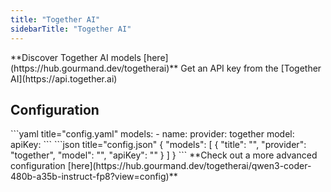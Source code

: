 ```yaml
---
title: "Together AI"
sidebarTitle: "Together AI"
---
```


<Tip>
  **Discover Together AI models [here](https://hub.gourmand.dev/togetherai)**
</Tip>

<Info>
  Get an API key from the [Together AI](https://api.together.ai)
</Info>

## Configuration

<Tabs>
  <Tab title="YAML">
  ```yaml title="config.yaml"
  models:
    - name: <MODEL_NAME>
      provider: together
      model: <MODEL_ID>
      apiKey: <YOUR_TOGETHER_API_KEY>
  ```
  </Tab>
  <Tab title="JSON (Deprecated)">
  ```json title="config.json"
  {
    "models": [
      {
        "title": "<MODEL_NAME>",
        "provider": "together",
        "model": "<MODEL_ID>",
        "apiKey": "<YOUR_TOGETHER_API_KEY>"
      }
    ]
  }
  ```
  </Tab>
</Tabs>

<Info>
  **Check out a more advanced configuration [here](https://hub.gourmand.dev/togetherai/qwen3-coder-480b-a35b-instruct-fp8?view=config)**
</Info>